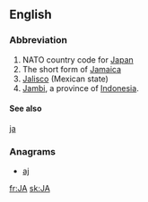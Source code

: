 {{also|Appendix:Variations of "ja"}}
==English==

===Abbreviation===
{{rfc-header|Abbreviation}}
{{head|en|abbreviation}}
# NATO country code for [[Japan]]
# The short form of [[Jamaica]]
# [[Jalisco]] (Mexican state)
# [[Jambi]], a province of [[Indonesia]].

====See also====
[[ja]]

===Anagrams===
* [[aj#English|aj]]

[[fr:JA]]
[[sk:JA]]
